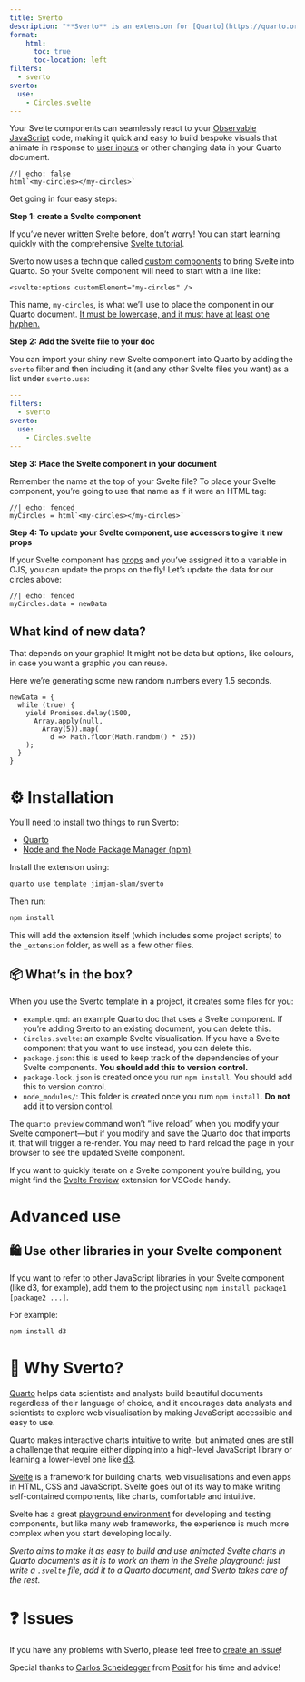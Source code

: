 ```yaml
---
title: Sverto
description: "**Sverto** is an extension for [Quarto](https://quarto.org) that lets you seamlessly write and include [Svelte](https://svelte.dev) components, like charts and other visuals, in your Quarto website."
format:
    html:
      toc: true
      toc-location: left
filters:
  - sverto
sverto:
  use:
    - Circles.svelte
---
```


Your Svelte components can seamlessly react to your [Observable JavaScript](https://quarto.org/docs/interactive/ojs/) code, making it quick and easy to build bespoke visuals that animate in response to [user inputs](https://observablehq.com/documentation/inputs/overview) or other changing data in your Quarto document.

```ojs
//| echo: false
html`<my-circles></my-circles>`
```

Get going in four easy steps:

**Step 1: create a Svelte component**

If you've never written Svelte before, don't worry! You can start learning quickly with the comprehensive [Svelte tutorial](https://svelte.dev/tutorial/svelte/welcome-to-svelte).

Sverto now uses a technique called [custom components](https://svelte.dev/docs/svelte/custom-elements) to bring Svelte into Quarto. So your Svelte component will need to start with a line like:

```.svelte
<svelte:options customElement="my-circles" />
```

This name, `my-circles`, is what we'll use to place the component in our Quarto document. [It must be lowercase, and it must have at least one hyphen.](https://developer.mozilla.org/en-US/docs/Web/API/Web_components/Using_custom_elements#registering_a_custom_element)

**Step 2: Add the Svelte file to your doc**

You can import your shiny new Svelte component into Quarto by adding the `sverto` filter and then including it (and any other Svelte files you want) as a list under `sverto.use`:

```yaml
---
filters:
  - sverto
sverto:
  use:
    - Circles.svelte
---
```

**Step 3: Place the Svelte component in your document**

Remember the name at the top of your Svelte file? To place your Svelte component, you're going to use that name as if it were an HTML tag:

```ojs
//| echo: fenced
myCircles = html`<my-circles></my-circles>`
```

**Step 4: To update your Svelte component, use accessors to give it new props**

If your Svelte component has [props](https://svelte.dev/tutorial/svelte/declaring-props) and you've assigned it to a variable in OJS, you can update the props on the fly! Let's update the data for our circles above:

```ojs
//| echo: fenced
myCircles.data = newData
```

:::{.callout-note collapse="true"}

# What kind of new data?

That depends on your graphic! It might not be data but options, like colours, in case you want a graphic you can reuse.

Here we're generating some new random numbers every 1.5 seconds.

```ojs
newData = {
  while (true) {
    yield Promises.delay(1500,
      Array.apply(null,
        Array(5)).map(
          d => Math.floor(Math.random() * 25))
    );
  }
}
```

:::

# ⚙️ Installation

You'll need to install two things to run Sverto:

- [Quarto](https://quarto.org)
- [Node and the Node Package Manager (npm)](https://nodejs.org)

Install the extension using:

```sh
quarto use template jimjam-slam/sverto
```

Then run:

```sh
npm install
```

This will add the extension itself (which includes some project scripts) to the `_extension` folder, as well as a few other files.

## 📦 What's in the box?

When you use the Sverto template in a project, it creates some files for you:

* `example.qmd`: an example Quarto doc that uses a Svelte component. If you're adding Sverto to an existing document, you can delete this.
* `Circles.svelte`: an example Svelte visualisation. If you have a Svelte component that you want to use instead, you can delete this.
* `package.json`: this is used to keep track of the dependencies of your Svelte components. **You should add this to version control.**
* `package-lock.json` is created once you run `npm install`. You should add this to version control.
* `node_modules/`: This folder is created once you rum `npm install`. **Do not** add it to version control.

:::{.callout-tip appearance="simple" title="Hot reloads"}
The `quarto preview` command won't "live reload" when you modify your Svelte component—but if you modify and save the Quarto doc that imports it, that will trigger a re-render. You may need to hard reload the page in your browser to see the updated Svelte component.

If you want to quickly iterate on a Svelte component you're building, you might find the [Svelte Preview](https://marketplace.visualstudio.com/items?itemName=RafaelMartinez.svelte-preview) extension for VSCode handy.
:::

# Advanced use

## 🛍 Use other libraries in your Svelte component

If you want to refer to other JavaScript libraries in your Svelte component (like d3, for example), add them to the project using `npm install package1 [package2 ...]`.

For example:

```sh
npm install d3
```
# 💭 Why Sverto?

[Quarto](https://quarto.org) helps data scientists and analysts build beautiful documents regardless of their language of choice, and it encourages data analysts and scientists to explore web visualisation by making JavaScript accessible and easy to use.

Quarto makes interactive charts intuitive to write, but animated ones are still a challenge that require either dipping into a high-level JavaScript library or learning a lower-level one like [d3](https://d3js.org).

[Svelte](https://svelte.dev) is a framework for building charts, web visualisations and even apps in HTML, CSS and JavaScript. Svelte goes out of its way to make writing self-contained components, like charts, comfortable and intuitive.

Svelte has a great [playground environment](https://svelte.dev/repl) for developing and testing components, but like many web frameworks, the experience is much more complex when you start developing locally.

_Sverto aims to make it as easy to build and use animated Svelte charts in Quarto documents as it is to work on them in the Svelte playground: just write a `.svelte` file, add it to a Quarto document, and Sverto takes care of the rest._

# ❓ Issues

If you have any problems with Sverto, please feel free to [create an issue](https://github.com/jimjam-slam/sverto)!

Special thanks to [Carlos Scheidegger](https://github.com/cscheid) from [Posit](https://posit.co) for his time and advice!
